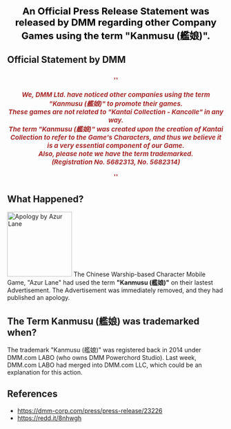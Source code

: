 <div style="font-size:22px; color:black; text-align:center; font-weight:bold;  margin:25px 0px 10px 0px;">
An Official Press Release Statement was released by DMM regarding other Company Games using the term '''"Kanmusu (艦娘)"'''. </div>

==Official Statement by DMM==
<div style="font-size:15px; color:brown; text-align:center; font-weight:bold;  margin:25px 0px 10px 0px;">''<p style="text-align: center;">''<span style="color:brown;">
We, DMM Ltd. have noticed other companies using the term '''"Kanmusu (艦娘)"''' to promote their games.
<br>

These games are not related to "Kantai Collection - Kancolle" in any way.
<br>

The term '''"Kanmusu (艦娘)"''' was created upon the creation of Kantai Collection to refer to the Game's Characters, and thus we believe it is a very essential component of our Game.
<br>

Also, please note we have the term trademarked.<br>
'''(Registration No. 5682313, No. 5682314)'''
</span>''<br /></p>''</div>

==What Happened?==
[[File:Apology_by_AL.jpg|thumb|150px|right|Apology by Azur Lane]]
The Chinese Warship-based Character Mobile Game, "Azur Lane" had used the term '''"Kanmusu (艦娘)"''' on their lastest Advertisement. 
The Advertisement was immediately removed, and they had published an apology.
{{clear}}

==The Term Kanmusu (艦娘) was trademarked when?==
The trademark "Kanmusu (艦娘)" was registered back in 2014 under DMM.com LABO (who owns DMM Powerchord Studio). Last week, DMM.com LABO had merged into DMM.com LLC, which could be an explanation for this action.

==References==
*https://dmm-corp.com/press/press-release/23226 
*https://redd.it/8nhwgh <ac_metadata title="DMM has the term &#039;Kanmusu (艦娘)&#039; Trademarked."> </ac_metadata>